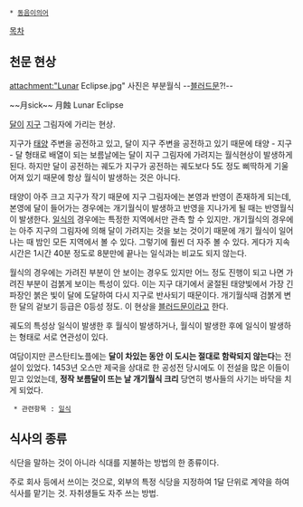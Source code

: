  * [[동음이의어]]

[[목차]]

== 천문 현상 ==
attachment:"Lunar Eclipse.jpg"
사진은 부분월식 --[[블러드문]]?!--

~~月sick~~ 月蝕
Lunar Eclipse

[[달]]이 [[지구]] 그림자에 가리는 현상.

지구가 [[태양]] 주변을 공전하고 있고, 달이 지구 주변을 공전하고 있기 때문에 태양 - 지구 - 달 형태로 배열이 되는 보름날에는 달이 지구 그림자에 가려지는 월식현상이 발생하게 된다. 하지만 달이 공전하는 궤도가 지구가 공전하는 궤도보다 5도 정도 삐딱하게 기울어져 있기 때문에 항상 월식이 발생하는 것은 아니다.

태양이 아주 크고 지구가 작기 때문에 지구 그림자에는 본영과 반영이 존재하게 되는데, 본영에 달이 들어가는 경우에는 개기월식이 발생하고 반영을 지나가게 될 때는 반영월식이 발생한다. [[일식]]의 경우에는 특정한 지역에서만 관측 할 수 있지만. 개기월식의 경우에는 아주 지구의 그림자에 의해 달이 가려지는 것을 보는 것이기 때문에 개기 월식이 일어나는 때 밤인 모든 지역에서 볼 수 있다. 그렇기에 훨씬 더 자주 볼 수 있다. 게다가 지속시간은 1시간 40분 정도로 8분만에 끝나는 일식과는 비교도 되지 않는다.

월식의 경우에는 가려진 부분이 안 보이는 경우도 있지만 어느 정도 진행이 되고 나면 가려진 부분이 검붉게 보이는 특성이 있다. 이는 지구 대기에서 굴절된 태양빛에서 가장 긴 파장인 붉은 빛이 달에 도달하여 다시 지구로 반사되기 때문이다. 개기월식때 검붉게 변한 달의 겉보기 등급은 0등성 정도. 이 현상을 [[블러드문]]이라고 한다.

궤도의 특성상 일식이 발생한 후 월식이 발생하거나, 월식이 발생한 후에 일식이 발생하는 형태로 서로 연관성이 있다.

여담이지만 콘스탄티노플에는 '''달이 차있는 동안 이 도시는 절대로 함락되지 않는다'''는 전설이 있었다. 1453년 오스만 제국을 상대로 한 공성전 당시에도 이 전설을 많은 이들이 믿고 있었는데, '''정작 보름달이 뜨는 날 개기월식 크리''' 당연히 병사들의 사기는 바닥을 치게 되었다.

  * 관련항목 : [[일식]]

== 식사의 종류 ==
식단을 말하는 것이 아니라 식대를 지불하는 방법의 한 종류이다.

주로 회사 등에서 쓰이는 것으로, 외부의 특정 식당을 지정하여 1달 단위로 계약을 하여 식사를 맡기는 것. 자취생들도 자주 쓰는 방법.
